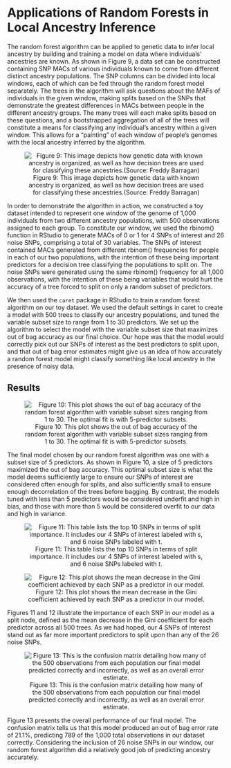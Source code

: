 # Applications of Random Forests in Local Ancestry Inference

The random forest algorithm can be applied to genetic data to infer local ancestry by building and training a model on data where individuals’ ancestries are known. As shown in Figure 9, a data set can be constructed containing SNP MACs of various individuals known to come from different distinct ancestry populations. The SNP columns can be divided into local windows, each of which can be fed through the random forest model separately. The trees in the algorithm will ask questions about the MAFs of individuals in the given window, making splits based on the SNPs that demonstrate the greatest differences in MACs between people in the different ancestry groups. The many trees will each make splits based on these questions, and a bootstrapped aggregation of all of the trees will constitute a means for classifying any individual’s ancestry within a given window. This allows for a “painting” of each window of people’s genomes with the local ancestry inferred by the algorithm. 

<center>

![Figure 9: This image depicts how genetic data with known ancestry is organized, as well as how decision trees are used for classifying these ancestries.(Source: Freddy Barragan)  ](./figures/fig9.png)

</center>

In order to demonstrate the algorithm in action, we constructed a toy dataset intended to represent one window of the genome of 1,000 individuals from two different ancestry populations, with 500 observations assigned to each group. To constitute our window, we used the rbinom() function in RStudio to generate MACs of 0 or 1 for 4 SNPs of interest and 26 noise SNPs, comprising a total of 30 variables. The SNPs of interest contained MACs generated from different rbinom() frequencies for people in each of our two populations, with the intention of these being important predictors for a decision tree classifying the populations to split on. The noise SNPs were generated using the same rbinom() frequency for all 1,000 observations, with the intention of these being variables that would hurt the accuracy of a tree forced to split on only a random subset of predictors. 

We then used the `caret` package in RStudio to train a random forest algorithm on our toy dataset. We used the default settings in caret to create a model with 500 trees to classify our ancestry populations, and tuned the variable subset size to range from 1 to 30 predictors. We set up the algorithm to select the model with the variable subset size that maximizes out of bag accuracy as our final choice. Our hope was that the model would correctly pick out our SNPs of interest as the best predictors to split upon, and that out of bag error estimates might give us an idea of how accurately a random forest model might classify something like local ancestry in the presence of noisy data.

## Results

<center>

![Figure 10: This plot shows the out of bag accuracy of the random forest algorithm with variable subset sizes ranging from 1 to 30. The optimal fit is with 5-predictor subsets.](./figures/fig10.png)

</center>

The final model chosen by our random forest algorithm was one with a subset size of 5 predictors. As shown in Figure 10, a size of 5 predictors maximized the out of bag accuracy. This optimal subset size is what the model deems sufficiently large to ensure our SNPs of interest are considered often enough for splits, and also sufficiently small to ensure enough decorrelation of the trees before bagging. By contrast, the models tuned with less than 5 predictors would be considered underfit and high in bias, and those with more than 5 would be considered overfit to our data and high in variance. 


<center>

![Figure 11: This table lists the top 10 SNPs in terms of split importance. It includes our 4 SNPs of interest labeled with s, and 6 noise SNPs labeled with *t*.](./figures/fig11.png)

</center>

<center>

![Figure 12: This plot shows the mean decrease in the Gini coefficient achieved by each SNP as a predictor in our model.](./figures/fig12.png)

</center>

Figures 11 and 12 illustrate the importance of each SNP in our model as a split node, defined as the mean decrease in the Gini coefficient for each predictor across all 500 trees. As we had hoped, our 4 SNPs of interest stand out as far more important predictors to split upon than any of the 26 noise SNPs. 

<center>

![Figure 13: This is the confusion matrix detailing how many of the 500 observations from each population our final model predicted correctly and incorrectly, as well as an overall error estimate.](./figures/fig13.png)

</center>

Figure 13  presents the overall performance of our final model. The confusion matrix tells us that this model produced an out of bag error rate of 21.1%, predicting 789 of the 1,000 total observations in our dataset correctly. Considering the inclusion of 26 noise SNPs in our window, our random forest algorithm did a relatively good job of predicting ancestry accurately. 

